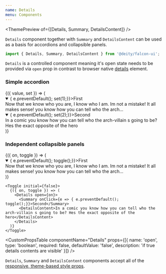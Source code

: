 ```yaml
---
name: Details
menu: Components
---
```



<ThemePreview of={[Details, Summary, DetailsContent]} />

`Details` component together with `Summary` and `DetailsContent` can be used as a basis for accordions and collapsible panels.

```javascript
import { Details, Summary, DetailsContent } from '@deity/falcon-ui';
```

`Details` is a controlled component meaning it's open state needs to be provided via `open` prop in contrast to browser native [details](https://developer.mozilla.org/en-US/docs/Web/HTML/Element/details) element.

<Playground>
  <Box>
    <H3 mb="lg">Simple accordion</H3>
    <Value initial={1}>
      {({ value, set }) => (
        <React.Fragment>
          <Details open={value === 1}>
            <Summary onClick={e => { e.preventDefault(); set(1);}}>First</Summary>
            <DetailsContent>Now that we know who you are, I know who I am. Im not a mistake! It all makes sense! you know how you can tell who the arch...</DetailsContent>
          </Details>
          <Details open={value === 2}>
            <Summary onClick={e => { e.preventDefault(); set(2);}}>Second</Summary>
            <DetailsContent>In a comic you know how you can tell who the arch-villain s going to be? Hes the exact opposite of the hero</DetailsContent>
          </Details>
        </React.Fragment>
      )}
    </Value>
  </Box>
  <Box mt="xxl">
    <H3 mb="lg">Independent collapsible panels</H3>
    <Toggle initial={false}>
      {({ on, toggle }) => (
        <Details open={on}>
          <Summary onClick={e => { e.preventDefault(); toggle();}}>First</Summary>
          <DetailsContent>Now that we know who you are, I know who I am. Im not a mistake! It all makes sense! you know how you can tell who the arch...</DetailsContent>
        </Details>
      )}
    </Toggle>

    <Toggle initial={false}>
      {({ on, toggle }) => (
        <Details open={on}>
          <Summary onClick={e => { e.preventDefault(); toggle();}}>Second</Summary>
          <DetailsContent>In a comic you know how you can tell who the arch-villain s going to be? Hes the exact opposite of the hero</DetailsContent>
        </Details>
      )}
    </Toggle>
  </Box>
</Playground>

<CustomPropsTable componentName="Details" props={[{
  name: 'open',
  type: 'boolean',
  required: false,
  defaultValue: 'false',
  description: 'if true details contents are visible'
  }]}
 />

  `Details`, `Summary` and `DetailsContent` components accept all of the [responsive, theme-based style props](/responsive-props).
